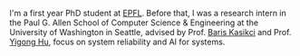 I'm a first year PhD student at [EPFL](https://www.epfl.ch/en/). Before that, I was a research intern in the Paul G. Allen School of Computer Science & Engineering at the University of Washington in Seattle, advised by Prof. [Baris Kasikci](https://homes.cs.washington.edu/~baris/) and Prof. [Yigong Hu](https://yigonghu.github.io/), focus on system reliability and AI for systems. 
